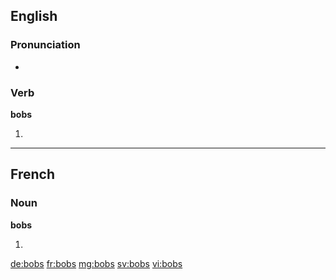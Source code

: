 {{also|Bobs}}
==English==

===Pronunciation===
* {{rhymes|ɒbz}}

===Verb===
'''bobs'''

# {{third-person singular of|bob}}

----

==French==

===Noun===
'''bobs''' {{m}}

# {{plural of|bob|lang=fr}}

[[de:bobs]]
[[fr:bobs]]
[[mg:bobs]]
[[sv:bobs]]
[[vi:bobs]]
